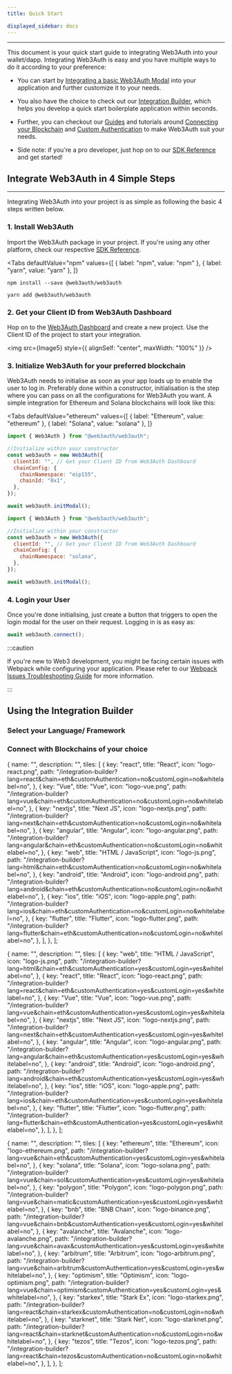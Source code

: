 ```yaml
---
title: Quick Start

displayed_sidebar: docs
---
```


---


This document is your quick start guide to integrating Web3Auth into your wallet/dapp. Integrating Web3Auth is easy and you have multiple ways to do
it according to your preference:

- You can start by [Integrating a basic Web3Auth Modal](#integrate-web3auth-in-4-simple-steps) into your application and further customize it to your
  needs.

- You also have the choice to check out our [Integration Builder](/docs/integration-builder), which helps you develop a quick start boilerplate
  application within seconds.

- Further, you can checkout our [Guides](/docs/guides) and tutorials around [Connecting your Blockchain](/docs/connect-blockchain/) and
  [Custom Authentication](/docs/custom-authentication/) to make Web3Auth suit your needs.

- Side note: if you're a pro developer, just hop on to our [SDK Reference](/docs/sdk) and get started!

## Integrate Web3Auth in 4 Simple Steps

---

Integrating Web3Auth into your project is as simple as following the basic 4 steps written below.

### 1. Install Web3Auth

Import the Web3Auth package in your project. If you're using any other platform, check our respective [SDK Reference](/docs/sdk).

<Tabs
  defaultValue="npm"
  values={[
    { label: "npm", value: "npm" },
    { label: "yarn", value: "yarn" },
  ]}
>

<TabItem value="npm">

```shell
npm install --save @web3auth/web3auth
```

</TabItem>

<TabItem value="yarn">

```shell
yarn add @web3auth/web3auth
```

</TabItem>

</Tabs>

### 2. Get your Client ID from Web3Auth Dashboard

Hop on to the [Web3Auth Dashboard](https://dashboard.web3auth.io) and create a new project. Use the Client ID of the project to start your
integration.

<img src={Image5} style={{ alignSelf: "center", maxWidth: "100%" }} />

### 3. Initialize Web3Auth for your preferred blockchain

Web3Auth needs to initialise as soon as your app loads up to enable the user to log in. Preferably done within a constructor, initialisation is the
step where you can pass on all the configurations for Web3Auth you want. A simple integration for Ethereum and Solana blockchains will look like this:

<Tabs
  defaultValue="ethereum"
  values={[
    { label: "Ethereum", value: "ethereum" },
    { label: "Solana", value: "solana" },
  ]}
>

<TabItem value="ethereum">

```js
import { Web3Auth } from "@web3auth/web3auth";

//Initialize within your constructor
const web3auth = new Web3Auth({
  clientId: "", // Get your Client ID from Web3Auth Dashboard
  chainConfig: {
    chainNamespace: "eip155",
    chainId: "0x1",
  },
});

await web3auth.initModal();
```

</TabItem>

<TabItem value="solana">

```js
import { Web3Auth } from "@web3auth/web3auth";

//Initialize within your constructor
const web3auth = new Web3Auth({
  clientId: "", // Get your Client ID from Web3Auth Dashboard
  chainConfig: {
    chainNamespace: "solana",
  },
});

await web3auth.initModal();
```

</TabItem>

</Tabs>

### 4. Login your User

Once you're done initialising, just create a button that triggers to open the login modal for the user on their request. Logging in is as easy as:

```js
await web3auth.connect();
```

:::caution

If you're new to Web3 development, you might be facing certain issues with Webpack while configuring your application. Please refer to our
[Webpack Issues Troubleshooting Guide](/docs/troubleshooting/webpack-issues) for more information.

:::

## Using the Integration Builder

### Select your Language/ Framework

<Tiles tileGroups={tileGroupsData1} />

### Connect with Blockchains of your choice

<Tiles tileGroups={tileGroupsData3} />

  {
    name: "",
    description: "",
    tiles: [
      {
        key: "react",
        title: "React",
        icon: "logo-react.png",
        path: "/integration-builder?lang=react&chain=eth&customAuthentication=no&customLogin=no&whitelabel=no",
      },
      {
        key: "Vue",
        title: "Vue",
        icon: "logo-vue.png",
        path: "/integration-builder?lang=vue&chain=eth&customAuthentication=no&customLogin=no&whitelabel=no",
      },
      {
        key: "nextjs",
        title: "Next JS",
        icon: "logo-nextjs.png",
        path: "/integration-builder?lang=next&chain=eth&customAuthentication=no&customLogin=no&whitelabel=no",
      },
      {
        key: "angular",
        title: "Angular",
        icon: "logo-angular.png",
        path: "/integration-builder?lang=angular&chain=eth&customAuthentication=no&customLogin=no&whitelabel=no",
      },
      {
        key: "web",
        title: "HTML / JavaScript",
        icon: "logo-js.png",
        path: "/integration-builder?lang=html&chain=eth&customAuthentication=no&customLogin=no&whitelabel=no",
      },
      {
        key: "android",
        title: "Android",
        icon: "logo-android.png",
        path: "/integration-builder?lang=android&chain=eth&customAuthentication=no&customLogin=no&whitelabel=no",
      },
      {
        key: "ios",
        title: "iOS",
        icon: "logo-apple.png",
        path: "/integration-builder?lang=ios&chain=eth&customAuthentication=no&customLogin=no&whitelabel=no",
      },
      {
        key: "flutter",
        title: "Flutter",
        icon: "logo-flutter.png",
        path: "/integration-builder?lang=flutter&chain=eth&customAuthentication=no&customLogin=no&whitelabel=no",
      },
    ],
  },
];

  {
    name: "",
    description: "",
    tiles: [
      {
        key: "web",
        title: "HTML / JavaScript",
        icon: "logo-js.png",
        path: "/integration-builder?lang=html&chain=eth&customAuthentication=yes&customLogin=yes&whitelabel=no",
      },
      {
        key: "react",
        title: "React",
        icon: "logo-react.png",
        path: "/integration-builder?lang=react&chain=eth&customAuthentication=yes&customLogin=yes&whitelabel=no",
      },
      {
        key: "Vue",
        title: "Vue",
        icon: "logo-vue.png",
        path: "/integration-builder?lang=vue&chain=eth&customAuthentication=yes&customLogin=yes&whitelabel=no",
      },
      {
        key: "nextjs",
        title: "Next JS",
        icon: "logo-nextjs.png",
        path: "/integration-builder?lang=next&chain=eth&customAuthentication=yes&customLogin=yes&whitelabel=no",
      },
      {
        key: "angular",
        title: "Angular",
        icon: "logo-angular.png",
        path: "/integration-builder?lang=angular&chain=eth&customAuthentication=yes&customLogin=yes&whitelabel=no",
      },
      {
        key: "android",
        title: "Android",
        icon: "logo-android.png",
        path: "/integration-builder?lang=android&chain=eth&customAuthentication=yes&customLogin=yes&whitelabel=no",
      },
      {
        key: "ios",
        title: "iOS",
        icon: "logo-apple.png",
        path: "/integration-builder?lang=ios&chain=eth&customAuthentication=yes&customLogin=yes&whitelabel=no",
      },
      {
        key: "flutter",
        title: "Flutter",
        icon: "logo-flutter.png",
        path: "/integration-builder?lang=flutter&chain=eth&customAuthentication=yes&customLogin=yes&whitelabel=no",
      },
    ],
  },
];

  {
    name: "",
    description: "",
    tiles: [
      {
        key: "ethereum",
        title: "Ethereum",
        icon: "logo-ethereum.png",
        path: "/integration-builder?lang=vue&chain=eth&customAuthentication=yes&customLogin=yes&whitelabel=no",
      },
      {
        key: "solana",
        title: "Solana",
        icon: "logo-solana.png",
        path: "/integration-builder?lang=vue&chain=sol&customAuthentication=yes&customLogin=yes&whitelabel=no",
      },
      {
        key: "polygon",
        title: "Polygon",
        icon: "logo-polygon.png",
        path: "/integration-builder?lang=vue&chain=matic&customAuthentication=yes&customLogin=yes&whitelabel=no",
      },
      {
        key: "bnb",
        title: "BNB Chain",
        icon: "logo-binance.png",
        path: "/integration-builder?lang=vue&chain=bnb&customAuthentication=yes&customLogin=yes&whitelabel=no",
      },
      {
        key: "avalanche",
        title: "Avalanche",
        icon: "logo-avalanche.png",
        path: "/integration-builder?lang=vue&chain=avax&customAuthentication=yes&customLogin=yes&whitelabel=no",
      },
      {
        key: "arbitrum",
        title: "Arbitrum",
        icon: "logo-arbitrum.png",
        path: "/integration-builder?lang=vue&chain=arbitrum&customAuthentication=yes&customLogin=yes&whitelabel=no",
      },
      {
        key: "optimism",
        title: "Optimism",
        icon: "logo-optimism.png",
        path: "/integration-builder?lang=vue&chain=optimism&customAuthentication=yes&customLogin=yes&whitelabel=no",
      },
      {
        key: "starkex",
        title: "Stark Ex",
        icon: "logo-starkex.png",
        path: "/integration-builder?lang=react&chain=starkex&customAuthentication=no&customLogin=no&whitelabel=no",
      },
      {
        key: "starknet",
        title: "Stark Net",
        icon: "logo-starknet.png",
        path: "/integration-builder?lang=react&chain=starknet&customAuthentication=no&customLogin=no&whitelabel=no",
      },
      {
        key: "tezos",
        title: "Tezos",
        icon: "logo-tezos.png",
        path: "/integration-builder?lang=react&chain=tezos&customAuthentication=no&customLogin=no&whitelabel=no",
      },
    ],
  },
];
